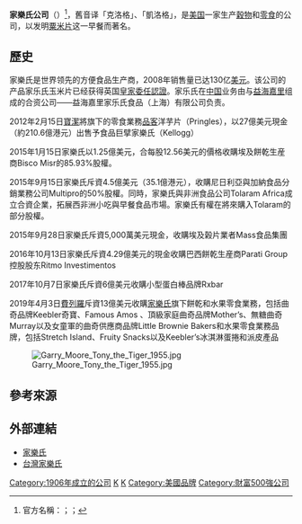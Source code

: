{{not|家樂牌}}
{{Infobox Company
| company_logo =Kellogg's-Logo.svg
| image = File:Kellogg_World_Headquarters_(battlecreekcvb)_001.jpg
| image_caption = 家樂氏公司總部
| company_type = [[上市公司|上市公司]]
| foundation = {{start date and age|1906|2|19}}
| traded_as = {{ublist |{{nyse|K}}|[[标准普尔500指数|标准普尔500指数]]}}
| key_people = 詹姆·尊尼斯（會長）
| location = {{USA}}[[密歇根州|密歇根州]][[巴特爾克里克_(密歇根州)|巴特爾克里克]]
| products = [[玉米片|粟米片]]、[[穀麥棒|穀麥棒]]、[[餅乾|餅乾]]、水果乾小吃等
| industry = 食品製造、[[食品加工|食品加工]]
| brands = [[Eggo|Eggo]]<br />[[Gardenburger|Gardenburger]]<br />[[Nutri-Grain|Nutri-Grain]]<br />[[Sunshine_Biscuits|Sunshine Biscuits]]
| subsid  = [[Kashi_(company)|Kashi]]<br />[[Keebler_Company|Keebler Company]]<br />[[Bear_Naked,_Inc.|Bear Naked, Inc.]]
| revenue = {{increase}} [[United_States_dollar|US$]] 14.792 billion (2013)<ref name=SOI>{{cite web|url=http://www.sec.gov/cgi-bin/viewer?action=view&cik=55067&accession_number=0001193125-13-075288&xbrl_type=v###|title=10-K 2012, Kellogg Company|publisher=Securities and Exchange Commssion|accessdate=2016-08-28|archive-date=2015-09-24|archive-url=https://web.archive.org/web/20150924150739/http://www.sec.gov/cgi-bin/viewer?action=view&cik=55067&accession_number=0001193125-13-075288&xbrl_type=v|dead-url=no}}</ref>
| revenue_year = 2014
| operating_income = {{increase}} [[United_States_dollar|US$]] 1.562 billion<ref name=SOI/>
| income_year = 2012
| net_income = {{increase}} [[United_States_dollar|US$]] 1.807 billion<ref name=SOI/>
| net_income_year = 2013
| assets = {{increase}} US$ 15.474 billion<ref name=SOI/>
| assets_year = 2013
| equity = {{increase}} US$ 3.607 billion<ref name=SOI/>
| equity_year = 2013
|divisons = [[Morningstar_Farms|Morningstar Farms]]
| num_employees = 30,277 <ref name="auto"/>
| num_employees_year = 2014 
|slogan = See You at Breakfast
| website = {{ublist |{{URL|kelloggs.com}} |{{URL|kelloggcompany.com}}}}
}}
'''家樂氏公司'''（{{lang-en|Kellogg Company}}）<ref>官方名稱：{{cite web | url=  http://www.kelloggs.cn/zh_CN/home.html | title=  家乐氏 | accessdate=  2016-04-24 | archive-date=  2016-03-06 | archive-url=  https://web.archive.org/web/20160306133041/http://www.kelloggs.cn/zh_CN/home.html | dead-url=  no }}{{zh-cn}}；{{cite web | url=  http://www.kelloggs.com.hk/zh_HK/home.html | title=  家樂氏 | accessdate=  2016-04-24 | archive-date=  2016-05-09 | archive-url=  https://web.archive.org/web/20160509153050/http://www.kelloggs.com.hk/zh_HK/home.html | dead-url=  no }}{{zh-hk}}；{{cite web | url=  http://www.kelloggs.com.tw/ | title=  家樂氏 | accessdate=  2016-04-24 | archive-date=  2019-02-15 | archive-url=  https://web.archive.org/web/20190215092925/http://kelloggs.com.tw/ | dead-url=  no }}{{zh-tw}}</ref>，舊音译「克洛格」、「凱洛格」，是[[美国|美国]]一家生产[[谷物|穀物]]和[[零食|零食]]的公司，以发明[[玉米片|粟米片]]这一早餐而著名。

==歷史==
家樂氏是世界领先的方便食品生产商，2008年销售量已达130亿[[美元|美元]]。该公司的产品家乐氏玉米片已经获得英国[[皇家委任認證|皇家委任認證]]。家乐氏在[[中国|中国]]业务由与[[益海嘉里|益海嘉里]]组成的合资公司——益海嘉里家乐氏食品（上海）有限公司负责。

2012年2月15日[[宝洁|寶潔]]將旗下的零食業務[[品客|品客]]洋芋片（Pringles），以27億美元現金（約210.6億港元）出售予食品巨擘家樂氏（Kellogg）

2015年1月15日家樂氏以1.25億美元，合每股12.56美元的價格收購埃及餅乾生産商Bisco Misr的85.93%股權。

2015年9月15日家樂氏斥資4.5億美元（35.1億港元），收購尼日利亞與加納食品分銷業務公司Multipro的50%股權。同時，家樂氏與非洲食品公司Tolaram Africa成立合資企業，拓展西非洲小吃與早餐食品市場。家樂氏有權在將來購入Tolaram的部分股權。

2015年9月28日家樂氏斥資5,000萬美元現金，收購埃及榖片業者Mass食品集團

2016年10月13日家樂氏斥資4.29億美元的現金收購巴西餅乾生産商Parati Group控股股东Ritmo Investimentos

2017年10月7日家樂氏斥資6億美元收購小型蛋白棒品牌Rxbar

2019年4月3日[[費列羅|費列羅]]斥資13億美元收購[[家樂氏|家樂氏]]旗下餅乾和水果零食業務，包括曲奇品牌Keebler奇寶、Famous Amos 、頂級家庭曲奇品牌Mother’s、無糖曲奇Murray以及女童軍的曲奇供應商品牌Little Brownie Bakers和水果零食業務品牌，包括Stretch Island、Fruity Snacks以及Keebler’s冰淇淋蛋捲和派皮產品

[[File:Garry_Moore_Tony_the_Tiger_1955.jpg|left]]

==參考來源==
{{reflist}}

== 外部連結 ==
* [http://www.kelloggs.com/en_US/home.html/ 家樂氏]{{Wayback|url=http://www.kelloggs.com/en_US/home.html/ |date=20121225013956 }} 
* [http://www.kelloggs.com.tw/zh_TW/home.html 台灣家樂氏]{{Wayback|url=http://www.kelloggs.com.tw/zh_TW/home.html |date=20150325150251 }}

[[Category:1906年成立的公司|Category:1906年成立的公司]]
[[Category:纽约证券交易所上市公司|K]]
[[Category:美國公司|K]]
[[Category:美國品牌|Category:美國品牌]]
[[Category:財富500強公司|Category:財富500強公司]]